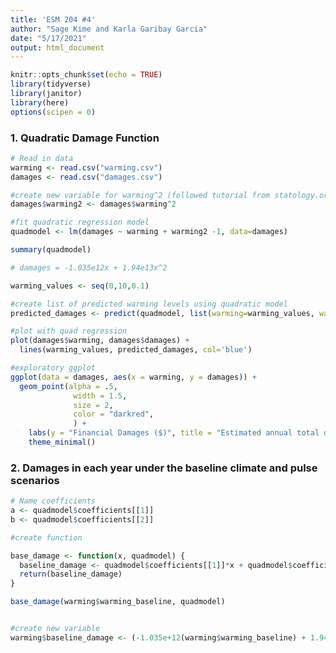 ```yaml
---
title: 'ESM 204 #4'
author: "Sage Kime and Karla Garibay Garcia"
date: "5/17/2021"
output: html_document
---
```


```r
knitr::opts_chunk$set(echo = TRUE)
library(tidyverse)
library(janitor)
library(here)
options(scipen = 0)
```


### 1. Quadratic Damage Function 

```r
# Read in data
warming <- read.csv("warming.csv")
damages <- read.csv("damages.csv")

#create new variable for warming^2 (followed tutorial from statology.org/quadratic-regression-r/)
damages$warming2 <- damages$warming^2

#fit quadratic regression model
quadmodel <- lm(damages ~ warming + warming2 -1, data=damages)

summary(quadmodel)

# damages = -1.035e12x + 1.94e13x^2

warming_values <- seq(0,10,0.1)

#create list of predicted warming levels using quadratic model
predicted_damages <- predict(quadmodel, list(warming=warming_values, warming2=warming_values^2))

#plot with quad regression 
plot(damages$warming, damages$damages) +
  lines(warming_values, predicted_damages, col='blue')

#exploratory ggplot
ggplot(data = damages, aes(x = warming, y = damages)) +
  geom_point(alpha = .5,
              width = 1.5,
              size = 2,
              color = "darkred",
              ) +
    labs(y = "Financial Damages ($)", title = "Estimated annual total damages from climate change based on warming", x = "Degrees of Warming (C)") +
    theme_minimal() 

```

### 2. Damages in each year under the baseline climate and pulse scenarios

```r
# Name coefficients
a <- quadmodel$coefficients[[1]]
b <- quadmodel$coefficients[[2]]

#create function

base_damage <- function(x, quadmodel) {
  baseline_damage <- quadmodel$coefficients[[1]]*x + quadmodel$coefficients[[2]]*x^2
  return(baseline_damage)
}

base_damage(warming$warming_baseline, quadmodel)


#create new variable
warming$baseline_damage <- (-1.035e+12(warming$warming_baseline) + 1.94e+13(warming$warming_baseline)^2)

```

